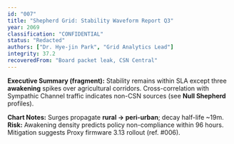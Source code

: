 ```yaml
---
id: "007"
title: "Shepherd Grid: Stability Waveform Report Q3"
year: 2069
classification: "CONFIDENTIAL"
status: "Redacted"
authors: ["Dr. Hye-jin Park", "Grid Analytics Lead"]
integrity: 37.2
recoveredFrom: "Board packet leak, CSN Central"
---
```


**Executive Summary (fragment):** Stability remains within SLA except three **awakening** spikes over agricultural corridors. Cross-correlation with Sympathic Channel traffic indicates non-CSN sources (see **Null Shepherd** profiles).

**Chart Notes:** Surges propagate **rural → peri-urban**; decay half-life ~19m.  
**Risk:** Awakening density predicts policy non-compliance within 96 hours. Mitigation suggests Proxy firmware 3.13 rollout (ref. #006).
